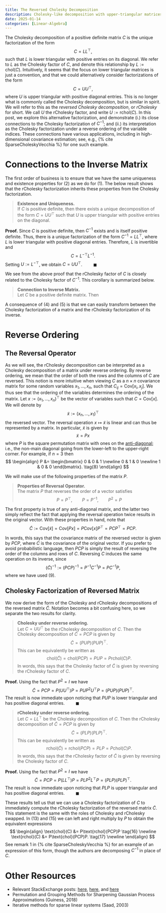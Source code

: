 ```yaml
---
title: The Reversed Cholesky Decomposition
description: Cholesky-like decomposition with upper-triangular matrices.
date: 2025-01-14
categories: [Linear-Algebra]
---
```


The Cholesky decomposition of a positive definite matrix $C$ is the unique
factorization of the form
$$
C = LL^\top, \tag{1}
$$
such that $L$ is lower triangular with positive entries on its diagonal. We
refer to $L$ as the Cholesky factor of $C$, and denote this relationship by
$L := \text{chol}(C)$.
Intuitively, it seems that the focus on lower triangular matrices is just a
convention, and that we could alternatively consider factorizations of the form
$$
C = UU^\top , \tag{2}
$$
where $U$ is upper triangular with positive diagonal entries. This is no longer
what is commonly called the Cholesky decomposition, but is similar in spirit.
We will refer to this as the *reversed Cholesky decomposition*, or
*rCholesky* for short. We call $U$ the rCholesky factor, and write
$U := \text{rchol}(C)$. In this post, we explore this alternative factorization,
and demonstrate (i.) its close connections to the Cholesky factorization of
$C^{-1}$; and (ii.) its interpretation as the Cholesky factorization under
a reverse ordering of the variable indices. These connections have various
applications, including in high-dimensional covariance estimation; see, e.g.,
{% cite SparseCholeskyVecchia %} for one such example.

# Connections to the Inverse Matrix
The first order of business is to ensure that we have the same uniqueness and
existence properties for (2) as we do for (1). The below result shows that
the rCholesky factorization inherits these properties from the Cholesky
factorization.

<blockquote>
  <p><strong>Existence and Uniqueness.</strong> <br>
  If $C$ is positive definite, then there exists a unique decomposition of the
  form $C = UU^\top$ such that $U$ is upper triangular with positive entries
  on the diagonal.
  </p>
</blockquote>

**Proof.** Since $C$ is positive definite, then $C^{-1}$ exists and is itself
positive definite. Thus, there is a unique factorization of the form
$C^{-1} = LL^{\top}$, where $L$ is lower triangular with positive diagonal
entries. Therefore, $L$ is invertible and
$$
C = L^{-\top}L^{-1}. \tag{3}
$$
Setting $U := L^{-\top}$, we obtain $C = UU^\top$. $\qquad \blacksquare$

We see from the above proof that the rCholesky factor of $C$ is closely related
to the Cholesky factor of $C^{-1}$. This corollary is summarized below.

<blockquote>
  <p><strong>Connection to Inverse Matrix.</strong> <br>
  Let $C$ be a positive definite matrix. Then
  \begin{align}
  \text{rchol}(C) &= \text{chol}(C)^{-\top} \tag{4} \newline
  \text{chol}(C) &= \text{rchol}(C)^{-\top}. \tag{5}
  \end{align}
  </p>
</blockquote>

A consequence of (4) and (5) is that we can easily transform between the
Cholesky factorization of a matrix and the rCholesky factorization of its
inverse.

# Reverse Ordering

## The Reversal Operator
As we will see, the rCholesky decomposition can be interpreted as a Cholesky
decomposition of a matrix under reverse ordering. By reverse ordering, we
mean that the order of both the rows and the columns of $C$ are reversed.
This notion is more intuitive when viewing $C$ as a $n \times n$ covariance
matrix for some random variables $x_1, \dots, x_n$, such that
$C_{ij} = \text{Cov}[x_i,x_j]$. We thus see that the ordering of the variables
determines the ordering of the matrix. Let $x := (x_1, \dots, x_n)^\top$ be the
vector of variables such that $C = \text{Cov}[x]$. We will denote by
$$
\tilde{x} := (x_n, \dots, x_1)^\top \tag{6}
$$
the reversed vector. The reversal operation $x \mapsto \tilde{x}$ is linear
and can thus be represented by a matrix. In particular, $\tilde{x}$ is given
by
$$
\tilde{x} = Px \tag{7}
$$
where $P$ is the square permutation matrix with ones on the
[anti-diagonal](https://en.wikipedia.org/wiki/Anti-diagonal_matrix); i.e.,
the non-main diagonal going from the lower-left to the upper-right corner.
For example, if $n=3$ then
$$
\begin{align}
P &= \begin{bmatrix}
0 & 0 & 1 \newline 0 & 1 & 0 \newline 1 & 0 & 0
\end{bmatrix}. \tag{8}
\end{align}
$$

We will make use of the following properties of the matrix $P$.

<blockquote>
  <p><strong>Properties of Reversal Operator.</strong> <br>
  The matrix $P$ that reverses the order of a vector satisfies
  $$
  P = P^\top, \qquad P = P^{-1}, \qquad P^2 = P \tag{9}
  $$
  </p>
</blockquote>

The first property is true of any anti-diagonal matrix, and the latter two
simply reflect the fact that applying the reversal operation twice results in
the original vector. With these properties in hand, note that
$$
\tilde{C} := \text{Cov}[\tilde{x}] = \text{Cov}[Px]
= P\text{Cov}[x]P^\top = PCP^\top = PCP. \tag{10}
$$

In words, this says that the covariance matrix of the reversed vector is given
by $PCP$, where $C$ is the covariance of the original vector. If you prefer
to avoid probabilistic language, then $PCP$ is simply the result of reversing
the order of the columns and rows of $C$. Reversing $C$ induces the same
operation on its inverse, since
$$
(\tilde{C})^{-1} := (PCP)^{-1} = P^{-1}C^{-1}P = PC^{-1}P, \tag{11}
$$
where we have used (9).

## Cholesky Factorization of Reversed Matrix
We now derive the form of the Cholesky and rCholesky decompositions of the
reversed matrix $\tilde{C}$. Notation becomes a bit confusing here, so we
separate the two results for clarity.

<blockquote>
  <p><strong>Cholesky under reverse ordering.</strong> <br>
  Let $C = UU^\top$ be the rCholesky decomposition of $C$. Then the Cholesky
  decomposition of $\tilde{C} = PCP$ is given by
  $$
  \tilde{C} = (PUP)(PUP)^\top. \tag{12}
  $$
  This can be equivalently be written as
  $$
  \text{chol}(\tilde{C}) = \text{chol}(PCP) = PUP = P\text{rchol}(C)P. \tag{13}
  $$
  In words, this says that the Cholesky factor of $\tilde{C}$ is given by
  reversing the rCholesky factor of $C$.
  </p>
</blockquote>

**Proof.** Using the fact that $P^2 = I$ we have
$$
\tilde{C} = PCP = P(UU^\top)P = PUP^2 U^\top P = (PUP)(PUP)^\top.
$$
The result is now immediate upon noticing that $PUP$ is lower triangular
and has positive diagonal entries. $\qquad \blacksquare$

<blockquote>
  <p><strong>rCholesky under reverse ordering.</strong> <br>
  Let $C = LL^\top$ be the Cholesky decomposition of $C$. Then the rCholesky
  decomposition of $\tilde{C} = PCP$ is given by
  $$
  \tilde{C} = (PLP)(PLP)^\top. \tag{14}
  $$
  This can be equivalently be written as
  $$
  \text{rchol}(\tilde{C}) = \text{rchol}(PCP) = PLP = P\text{chol}(C)P. \tag{15}
  $$
  In words, this says that the rCholesky factor of $\tilde{C}$ is given by
  reversing the Cholesky factor of $C$.
  </p>
</blockquote>

**Proof.** Using the fact that $P^2 = I$ we have
$$
\tilde{C} = PCP = P(LL^\top)P = PLP^2 L^\top P = (PLP)(PLP)^\top.
$$
The result is now immediate upon noticing that $PLP$ is upper triangular
and has positive diagonal entries. $\qquad \blacksquare$

These results tell us that we can use a Cholesky factorization of $C$
to immediately compute the rCholesky factorization of the reversed matrix
$\tilde{C}$. This statement is the same with the roles of Cholesky and
rCholesky swapped. In (13) and (15) we can left and right multiply by $P$ to
obtain the equivalent expressions
$$
\begin{align}
\text{chol}(C) &= P\text{rchol}(PCP)P \tag{16} \newline
\text{rchol}(C) &= P\text{chol}(PCP)P. \tag{17} \newline
\end{align}
$$
See remark 1 in {% cite SparseCholeskyVecchia %} for an example of an expression
of this form, though the authors are decomposing $C^{-1}$ in place of $C$.

# Other Resources
- Relevant StackExchange posts: [here](https://math.stackexchange.com/questions/2039477/cholesky-decompostion-upper-triangular-or-lower-triangular), [here](https://math.stackexchange.com/questions/712993/cholesky-decomposition-of-the-inverse-of-a-matrix), and [here](https://mathoverflow.net/questions/230808/computing-the-inverse-of-a-cholesky-decomposition)
- Permutation and Grouping Methods for Sharpening Gaussian Process Approximations (Guiness, 2018)
- Iterative methods for sparse linear systems (Saad, 2003)
